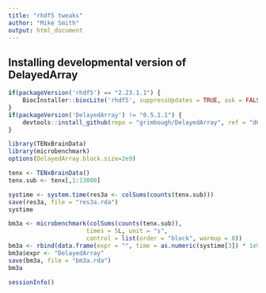 ```yaml
---
title: "rhdf5 tweaks"
author: "Mike Smith"
output: html_document
---
```


## Installing developmental version of **DelayedArray**
 
```r

if(packageVersion('rhdf5') == "2.23.1.1") {
    BiocInstaller::biocLite('rhdf5', suppressUpdates = TRUE, ask = FALSE)
}
if(packageVersion('DelayedArray') != "0.5.1.1") {
    devtools::install_github(repo = "grimbough/DelayedArray", ref = "d61695b",  quiet = TRUE, force = TRUE)
}
```

```r
library(TENxBrainData)
library(microbenchmark)
options(DelayedArray.block.size=2e9)
```

```r
tenx <- TENxBrainData()
tenx.sub <- tenx[,1:13000]
```

```r
systime <- system.time(res3a <- colSums(counts(tenx.sub)))
save(res3a, file = "res3a.rda")
systime
```

```r
bm3a <- microbenchmark(colSums(counts(tenx.sub)), 
                      times = 5L, unit = "s",
                      control = list(order = "block", warmup = 0))
bm3a <- rbind(data.frame(expr = "", time = as.numeric(systime[3]) * 1e9), bm3a)
bm3a$expr <- "DelayedArray"
save(bm3a, file = "bm3a.rda")
bm3a
```

```r
sessionInfo()
```